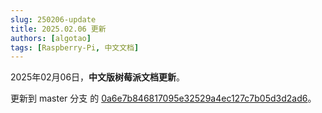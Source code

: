 ```yaml
---
slug: 250206-update
title: 2025.02.06 更新
authors: [algotao]
tags: [Raspberry-Pi, 中文文档]
---
```


2025年02月06日，**中文版树莓派文档更新**。

更新到 master 分支 的 [0a6e7b846817095e32529a4ec127c7b05d3d2ad6](https://github.com/raspberrypi/documentation/commit/0a6e7b846817095e32529a4ec127c7b05d3d2ad6)。
